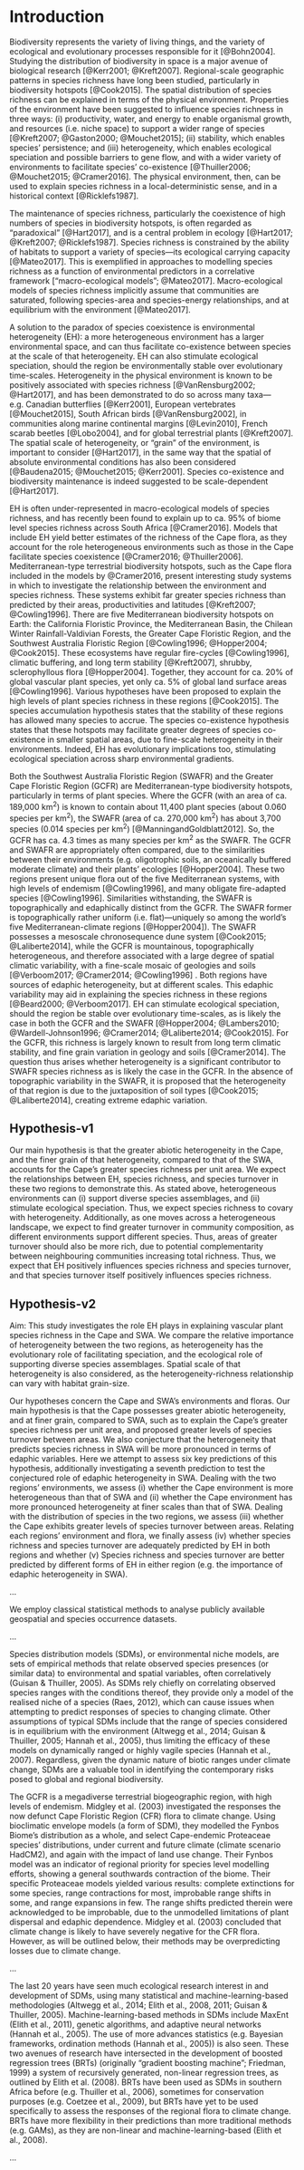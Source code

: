 # Introduction

Biodiversity represents the variety of living things, and the variety of ecological and evolutionary processes responsible for it [@Bohn2004].
Studying the distribution of biodiversity in space is a major avenue of biological research [@Kerr2001; @Kreft2007].
Regional-scale geographic patterns in species richness have long been studied, particularly in biodiversity hotspots [@Cook2015].
The spatial distribution of species richness can be explained in terms of the physical environment.
Properties of the environment have been suggested to influence species richness in three ways: (i) productivity, water, and energy to enable organismal growth, and resources (i.e. niche space) to support a wider range of species [@Kreft2007; @Gaston2000; @Mouchet2015]; (ii) stability, which enables species' persistence; and (iii) heterogeneity, which enables ecological speciation and possible barriers to gene flow, and with a wider variety of environments to facilitate species’ co-existence [@Thuiller2006; @Mouchet2015; @Cramer2016].
The physical environment, then, can be used to explain species richness in a local-deterministic sense, and in a historical context [@Ricklefs1987].

The maintenance of species richness, particularly the coexistence of high numbers of species in biodiversity hotspots, is often regarded as "paradoxical" [@Hart2017], and is a central problem in ecology [@Hart2017; @Kreft2007; @Ricklefs1987].
Species richness is constrained by the ability of habitats to support a variety of species---its ecological carrying capacity [@Mateo2017].
This is exemplified in approaches to modelling species richness as a function of environmental predictors in a correlative framework ["macro-ecological models"; @Mateo2017].
Macro-ecological models of species richness implicitly assume that communities are saturated, following species-area and species-energy relationships, and at equilibrium with the environment [@Mateo2017].
<!--Whether these assumptions are valid remains debated [@refs; @SDM_aliens_ref; @SDMs_et_al_refs].
Despite this, correlative approaches are a useful tool when first researching specific questions concerning species richness and environmental conditions.-->

A solution to the paradox of species coexistence is environmental heterogeneity (EH): a more heterogeneous environment has a larger environmental space, and can thus facilitate co-existence between species at the scale of that heterogeneity.
EH can also stimulate ecological speciation, should the region be environmentally stable over evolutionary time-scales.
Heterogeneity in the physical environment is known to be positively associated with species richness [@VanRensburg2002; @Hart2017], and has been demonstrated to do so across many taxa---e.g. Canadian butterflies [@Kerr2001], European vertebrates [@Mouchet2015], South African birds [@VanRensburg2002], in communities along marine continental margins [@Levin2010], French scarab beetles [@Lobo2004], and for global terrestrial plants [@Kreft2007].
The spatial scale of heterogeneity, or "grain" of the environment, is important to consider [@Hart2017], in the same way that the spatial of absolute environmental conditions has also been considered [@Baudena2015; @Mouchet2015; @Kerr2001].
Species co-existence and biodiversity maintenance is indeed suggested to be scale-dependent [@Hart2017].

EH is often under-represented in macro-ecological models of species richness, and has recently been found to explain up to ca.
95% of biome level species richness across South Africa [@Cramer2016].
Models that include EH yield better estimates of the richness of the Cape flora, as they account for the role heterogeneous environments such as those in the Cape facilitate species coexistence [@Cramer2016; @Thuiller2006].
Mediterranean-type terrestrial biodiversity hotspots, such as the Cape flora included in the models by @Cramer2016, present interesting study systems in which to investigate the relationship between the environment and species richness.
These systems exhibit far greater species richness than predicted by their areas, productivities and latitudes [@Kreft2007; @Cowling1996].
There are five Mediterranean biodiversity hotspots on Earth: the California Floristic Province, the Mediterranean Basin, the Chilean Winter Rainfall-Valdivian Forests, the Greater Cape Floristic Region, and the Southwest Australia Floristic Region [@Cowling1996; @Hopper2004; @Cook2015].
These ecosystems have regular fire-cycles [@Cowling1996], climatic buffering, and long term stability [@Kreft2007], shrubby, sclerophyllous flora [@Hopper2004].
Together, they account for ca. 20% of global vascular plant species, yet only ca. 5% of global land surface areas [@Cowling1996].
Various hypotheses have been proposed to explain the high levels of plant species richness in these regions [@Cook2015].
The species accumulation hypothesis states that the stability of these regions has allowed many species to accrue.
The species co-existence hypothesis states that these hotspots may facilitate greater degrees of species co-existence in smaller spatial areas, due to fine-scale heterogeneity in their environments.
Indeed, EH has evolutionary implications too, stimulating ecological speciation across sharp environmental gradients.

Both the Southwest Australia Floristic Region (SWAFR) and the Greater Cape Floristic Region (GCFR) are Mediterranean-type biodiversity hotspots, particularly in terms of plant species.
Where the GCFR (with an area of ca. 189,000 km^2^) is known to contain about 11,400 plant species (about 0.060 species per km^2^), the SWAFR (area of ca. 270,000 km^2^) has about 3,700 species (0.014 species per km^2^) [@ManningandGoldblatt2012].
So, the GCFR has ca. 4.3 times as many species per km^2^ as the SWAFR.
The GCFR and SWAFR are appropriately often compared, due to the similarities between their environments (e.g. oligotrophic soils, an oceanically buffered moderate climate) and their plants' ecologies [@Hopper2004].
These two regions present unique flora out of the five Mediterranean systems, with high levels of endemism [@Cowling1996], and many obligate fire-adapted species [@Cowling1996].
Similarities withstanding, the SWAFR is topographically and edaphically distinct from the GCFR.
The SWAFR former is topographically rather uniform (i.e. flat)---uniquely so among the world's five Mediterranean-climate regions [@Hopper2004]).
The SWAFR possesses a mesoscale chronosequence dune system [@Cook2015; @Laliberte2014], while the GCFR is mountainous, topographically heterogeneous, and therefore associated with a large degree of spatial climatic variability, with a fine-scale mosaic of geologies and soils [@Verboom2017; @Cramer2014; @Cowling1996]
<!--TODO: Mike: I think you need to a bit more specific about the origins of the soils and the geologies.
Just a sentence or so-->.
Both regions have sources of edaphic heterogeneity, but at different scales.
This edaphic variability may aid in explaining the species richness in these regions [@Beard2000; @Verboom2017].
EH can stimulate ecological speciation, should the region be stable over evolutionary time-scales, as is likely the case in both the GCFR and the SWAFR [@Hopper2004; @Lambers2010; @Wardell-Johnson1996; @Cramer2014; @Laliberte2014; @Cook2015].
For the GCFR, this richness is largely known to result from long term climatic stability, and fine grain variation in geology and soils [@Cramer2014].
The question thus arises whether heterogeneity is a significant contributor to SWAFR species richness as is likely the case in the GCFR.
In the absence of topographic variability in the SWAFR, it is proposed that the heterogeneity of that region is due to the juxtaposition of soil types [@Cook2015; @Laliberte2014], creating extreme edaphic variation.

## Hypothesis-v1

Our main hypothesis is that the greater abiotic heterogeneity in the Cape, and the finer grain of that heterogeneity, compared to that of the SWA, accounts for the Cape's greater species richness per unit area.
We expect the relationships between EH, species richness, and species turnover in these two regions to demonstrate this.
As stated above, heterogeneous environments can (i) support diverse species assemblages, and (ii) stimulate ecological speciation.
Thus, we expect species richness to covary with heterogeneity.
Additionally, as one moves across a heterogeneous landscape, we expect to find greater turnover in community composition, as different environments support different species.
Thus<!--As our effort here is towards explaining the species richness of these two floras, we also explore how species richness may covary with species turnover---such that -->, areas of greater turnover should also be more rich, due to potential complementarity between neighbouring communities increasing total richness<!--There exist two hypothetical extremes for a rich community: Hence, we also investigate the whereh on ther contiuum of dissimilar lw richess to similar high richness-->.
Thus, we expect that EH positively influences species richness and species turnover, and that species turnover itself positively influences species richness.<!--Consequent to the Cape's greater heterogeneity, we expect to find quantifiably greater species turnover between areas in the Cape.
This would concur with the Cape's greater species richness, as EH may not only support species rich Cape assemblages, but a diversity of complementary assemblages in the Cape-->

## Hypothesis-v2

Aim: This study investigates the role EH plays in explaining vascular plant species richness in the Cape and SWA.
We compare the relative importance of heterogeneity between the two regions, as heterogeneity has the evolutionary role of facilitating speciation, and the ecological role of supporting diverse species assemblages.
Spatial scale of that heterogeneity is also considered, as the heterogeneity-richness relationship can vary with habitat grain-size.
<!--TODO: ref this above!-->

Our hypotheses concern the Cape and SWA's environments and floras.
Our main hypothesis is that the Cape possesses greater abiotic heterogeneity, and at finer grain, compared to SWA, such as to explain the Cape's greater species richness per unit area, and proposed greater levels of species turnover between areas.
We also conjecture that the heterogeneity that predicts species richness in SWA will be more pronounced in terms of edaphic variables.
Here we attempt to assess six key predictions of this hypothesis, additionally investigating a seventh prediction to test the conjectured role of edaphic heterogeneity in SWA.
Dealing with the two regions' environments, we assess (i) whether the Cape environment is more heterogeneous than that of SWA and (ii) whether the Cape environment has more pronounced heterogeneity at finer scales than that of SWA.
Dealing with the distribution of species in the two regions, we assess (iii) whether the Cape exhibits greater levels of species turnover between areas.
Relating each regions' environment and flora, we finally assess (iv) whether species richness and species turnover are adequately predicted by EH in both regions and whether (v) Species richness and species turnover are better predicted by different forms of EH in either region (e.g.
the importance of edaphic heterogeneity in SWA).

...

We employ classical statistical methods to analyse publicly available geospatial and species occurrence datasets.

<!--(from A3 mindmapping)
NOTE: Generally, I wish to:
  1. Compare collinearity of:
    1.1 Elevation (= topography) w/ other variables
    1.2 Elevational roughness w/ other variables' roughnesses
  2. Compare models of richness/turnover as a function of:
    2.1 Elevation + elevational roughness
    2.2 Other variables + their roughnesses
    2.3 Elevation + elevational roughness + Other variables + their roughnesses
  3. Do the models in 2. in a:
    3.1 Linear regression framework
    3.2 Geographically weighted regression framework (e.g. Di Vigiolo et al. 2018 J Arid Enviro)
NOTE:
  - "Niche space" idea encapsulated by richness ~ EW
  - "Resource/support" ideas by richness ~ E
  - "Enviro filtering" ideas by turnover ~ EH
-->

<!--From BIO3013F Protea-SDMs project intro-->

...

Species distribution models (SDMs), or environmental niche models, are sets of empirical methods that relate observed species presences (or similar data) to environmental and spatial variables, often correlatively (Guisan & Thuiller, 2005). As SDMs rely chiefly on correlating observed species ranges with the conditions thereof, they provide only a model of the realised niche of a species (Raes, 2012), which can cause issues when attempting to predict responses of species to changing climate. Other assumptions of typical SDMs include that the range of species considered is in equilibrium with the environment (Altwegg et al., 2014; Guisan & Thuiller, 2005; Hannah et al., 2005), thus limiting the efficacy of these models on dynamically ranged or highly vagile species (Hannah et al., 2007). Regardless, given the dynamic nature of biotic ranges under climate change, SDMs are a valuable tool in identifying the contemporary risks posed to global and regional biodiversity.

The GCFR is a megadiverse terrestrial biogeographic region, with high levels of endemism. Midgley et al. (2003) investigated the responses the now defunct Cape Floristic Region (CFR) flora to climate change. Using bioclimatic envelope models (a form of SDM), they modelled the Fynbos Biome’s distribution as a whole, and select Cape-endemic Proteaceae species’ distributions, under current and future climate (climate scenario HadCM2), and again with the impact of land use change. Their Fynbos model was an indicator of regional priority for species level modelling efforts, showing a general southwards contraction of the biome. Their specific Proteaceae models yielded various results: complete extinctions for some species, range contractions for most, improbable range shifts in some, and range expansions in few. The range shifts predicted therein were acknowledged to be improbable, due to the unmodelled limitations of plant dispersal and edaphic dependence. Midgley et al. (2003) concluded that climate change is likely to have severely negative for the CFR flora. However, as will be outlined below, their methods may be overpredicting losses due to climate change.

...

The last 20 years have seen much ecological research interest in and development of SDMs, using many statistical and machine-learning-based methodologies (Altwegg et al., 2014; Elith et al., 2008, 2011; Guisan & Thuiller, 2005). Machine-learning-based methods in SDMs include MaxEnt (Elith et al., 2011), genetic algorithms, and adaptive neural networks (Hannah et al., 2005). The use of more advances statistics (e.g. Bayesian frameworks, ordination methods (Hannah et al., 2005)) is also seen. These two avenues of research have intersected in the development of boosted regression trees (BRTs) (originally “gradient boosting machine”; Friedman, 1999) a system of recursively generated, non-linear regression trees, as outlined by Elith et al. (2008). BRTs have been used as SDMs in southern Africa before (e.g. Thuiller et al., 2006), sometimes for conservation purposes (e.g. Coetzee et al., 2009), but BRTs have yet to be used specifically to assess the responses of the regional flora to climate change. BRTs have more flexibility in their predictions than more traditional methods (e.g. GAMs), as they are non-linear and machine-learning-based (Elith et al., 2008).

...
